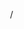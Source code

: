&nbsp;/&#32;<noinclude>

{{Documentation}}
<!-- Add categories and interwikis to the /doc subpage, not here! -->
</noinclude>